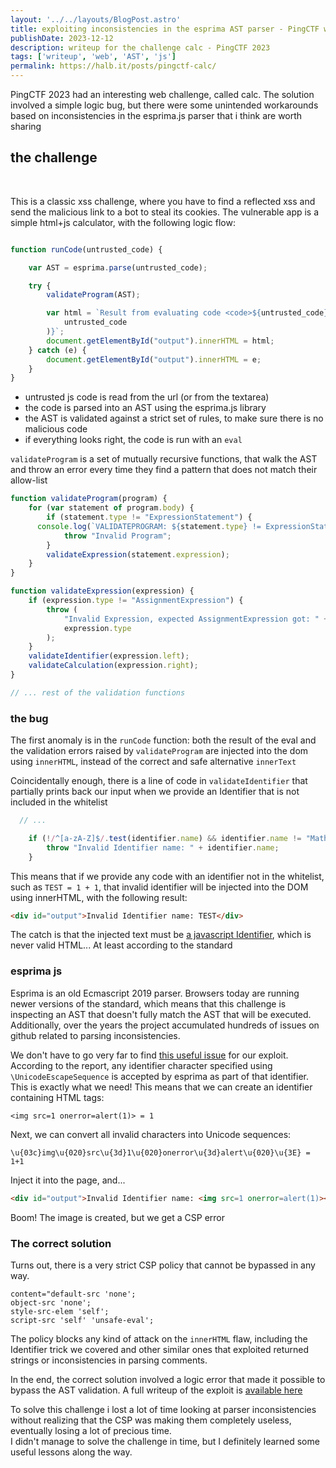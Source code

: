 ```yaml
---
layout: '../../layouts/BlogPost.astro'
title: exploiting inconsistencies in the esprima AST parser - PingCTF writeup
publishDate: 2023-12-12
description: writeup for the challenge calc - PingCTF 2023
tags: ['writeup', 'web', 'AST', 'js']
permalink: https://halb.it/posts/pingctf-calc/
---
```


PingCTF 2023 had an interesting web challenge, called calc. The solution involved a simple logic bug, but there were some unintended workarounds based on inconsistencies in the esprima.js parser that i think are worth sharing

## the challenge


<PictureThemed src="calc" height={450} alt="Screenshot of a website with a green background and a white container in the middle, titled 'calculator'. In the container there is a textarea containing the code 'a = 1+1;b=a'. Immediately under the textarea, a small text reads: 'result from evaluating the code a=1+1;b=a is 4'. under the small text there is a green button labelled 'calculate', and on its left there is a link labelled Report" />
<br/>

This is a classic xss challenge, where you have to find a reflected xss and send the malicious link to a bot to steal its cookies.
The vulnerable app is a simple html+js calculator, with the following logic flow:

```js

function runCode(untrusted_code) {

	var AST = esprima.parse(untrusted_code);

	try {
		validateProgram(AST);

		var html = `Result from evaluating code <code>${untrusted_code}</code> is ${eval(
			untrusted_code
		)}`;
		document.getElementById("output").innerHTML = html;
	} catch (e) {
		document.getElementById("output").innerHTML = e;
	}
}
```
- untrusted js code is read from the url (or from the textarea)
- the code is parsed into an AST using the esprima.js library
- the AST is validated against a strict set of rules, to make sure there is no malicious code
- if everything looks right, the code is run with an `eval`


`validateProgram` is a set of mutually recursive functions, that walk the AST and throw an error every time they find a pattern that does not match their allow-list

```js
function validateProgram(program) {
	for (var statement of program.body) {
		if (statement.type != "ExpressionStatement") {
      console.log(`VALIDATEPROGRAM: ${statement.type} != ExpressionStatement`)
			throw "Invalid Program";
		}
		validateExpression(statement.expression);
	}
}

function validateExpression(expression) {
	if (expression.type != "AssignmentExpression") {
		throw (
			"Invalid Expression, expected AssignmentExpression got: " +
			expression.type
		);
	}
	validateIdentifier(expression.left);
	validateCalculation(expression.right);
}

// ... rest of the validation functions

```

### the bug

The first anomaly is in the `runCode` function: both the result of the eval and the validation errors raised by `validateProgram` are injected into the dom using `innerHTML`, instead of the correct and safe alternative `innerText`

Coincidentally enough, there is a line of code in `validateIdentifier` that partially prints back our input when we provide an Identifier that is not included in the whitelist

```js
  // ...

	if (!/^[a-zA-Z]$/.test(identifier.name) && identifier.name != "Math") {
		throw "Invalid Identifier name: " + identifier.name;
	}
```

This means that if we provide any code with an identifier not in the whitelist, such as `TEST = 1 + 1`,
that invalid identifier will be injected into the DOM using innerHTML, with the following result:

```html
<div id="output">Invalid Identifier name: TEST</div>
```

The catch is that the injected text must be [a javascript Identifier](https://tc39.es/ecma262/multipage/ecmascript-language-lexical-grammar.html#prod-IdentifierName), which is never valid HTML... At least according to the standard

### esprima js

Esprima is an old Ecmascript 2019 parser.
Browsers today are running newer versions of the standard, which means that this challenge is inspecting an AST that doesn't fully match the AST that will be executed. <br/> Additionally, over the years the project accumulated hundreds of issues on github related to parsing inconsistencies.

We don't have to go very far to find [this useful issue](https://github.com/jquery/esprima/issues/1985
) for our exploit.
 According to the report, any identifier character specified using `\UnicodeEscapeSequence` is accepted by esprima as part of that identifier.<br/>
 This is exactly what we need! This means that we can create an identifier containing HTML tags:
```
<img src=1 onerror=alert(1)> = 1
```

Next, we can convert all invalid characters into Unicode sequences:

```
\u{03c}img\u{020}src\u{3d}1\u{020}onerror\u{3d}alert\u{020}\u{3E} = 1+1
```

Inject it into the page, and...<br/>

```html
<div id="output">Invalid Identifier name: <img src=1 onerror=alert(1)></div>
```
Boom! The image is created, but we get a CSP error

### The correct solution

Turns out, there is a very strict CSP policy that cannot be bypassed in any way.

```
content="default-src 'none';
object-src 'none';
style-src-elem 'self';
script-src 'self' 'unsafe-eval';
```

The policy blocks any kind of attack on the `innerHTML` flaw, including the Identifier trick we covered and other similar ones that exploited returned strings or inconsistencies in parsing comments.

In the end, the correct solution involved a logic error that made it possible to bypass the AST validation. A full writeup of the exploit is [available here](https://gist.github.com/egonny/4dbf5151f99059ae58cf9390c7cc3830)

To solve this challenge i lost a lot of time looking at parser inconsistencies without realizing that the CSP was making them completely useless, eventually losing a lot of precious time.<br/> I didn't manage to solve the challenge in time, but I definitely learned some useful lessons along the way.






